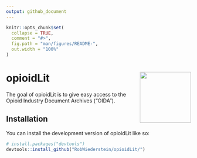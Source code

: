 ```yaml
---
output: github_document
---
```


<!-- README.md is generated from README.Rmd. Please edit that file -->

```r
knitr::opts_chunk$set(
  collapse = TRUE,
  comment = "#>",
  fig.path = "man/figures/README-",
  out.width = "100%"
)
```

# opioidLit <img src="man/figures/logo.png" align="right" height="139" />

<!-- badges: start -->
<!-- badges: end -->

The goal of opioidLit is to give easy access to the Opioid Industry Document Archives ("OIDA").

## Installation

You can install the development version of opioidLit like so:

``` r
# install.packages("devtools")
devtools::install_github("RobWiederstein/opioidLit/")
```
